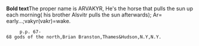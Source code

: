 '''Bold text'''The proper name is ARVAKYR, He's the horse that pulls the sun up each morning( his brother Alsvitr pulls the sun afterwards); Ar= early...;vakyr(vakr)=wake.

      p.p. 67-68 gods of the north,Brian Branston,Thames&Hudson,N.Y,N.Y.